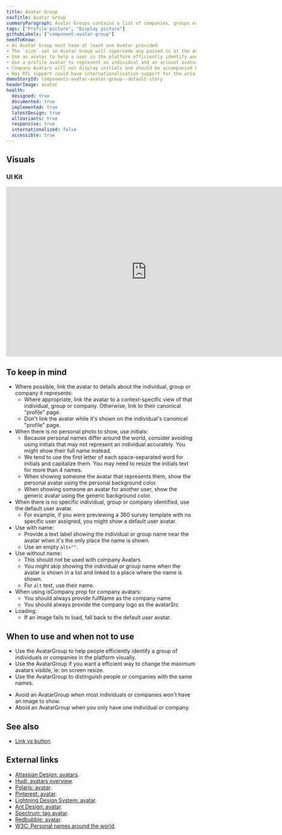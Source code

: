 ```yaml
---
title: Avatar Group
navTitle: Avatar Group
summaryParagraph: Avatar Groups contains a list of companies, groups or users visually through profile images or initials
tags: ["Profile picture", "Display picture"]
githubLabels: ["component:avatar-group"]
needToKnow:
- An Avatar Group must have at least one Avatar provided
- The `size` set in Avatar Group will supersede any passed in at the Avatar component level.
- Use an avatar to help a user in the platform efficiently identify another person or an organization.
- Use a profile avatar to represent an individual and an account avatar for an organization.
- Company Avatars will not display initials and should be accompanied by an avatarSrc.
- Has RTL support could have internationalisation support for the aria response in the render counter.
demoStoryId: components-avatar-avatar-group--default-story
headerImage: avatar
health:
  designed: true
  documented: true
  implemented: true
  latestDesign: true
  allVariants: true
  responsive: true
  internationalized: false
  accessible: true
---
```



## Visuals

### UI Kit

<iframe style="border: none;" width="744" height="450" src="https://www.figma.com/embed?embed_host=share&url=https%3A%2F%2Fwww.figma.com%2Ffile%2FeZKEE5kXbEMY3lx84oz8iN%2F%25E2%259D%25A4%25EF%25B8%258F-UI-Kit-Heart%3Fnode-id%3D1929%253A14305" allowfullscreen></iframe>

## To keep in mind

- Where possible, link the avatar to details about the individual, group or company it represents:
  - Where appropriate, link the avatar to a context-specific view of that individual, group or company. Otherwise, link to their canonical "profile" page.
  - Don't link the avatar while it's shown on the individual's canonical "profile" page.
- When there is no personal photo to show, use initials:
  - Because personal names differ around the world, consider avoiding using initials that may not represent an individual accurately. You might show their full name instead.
  - We tend to use the first letter of each space-separated word for initials and capitalize them. You may need to resize the initials text for more than 4 names.
  - When showing someone the avatar that represents them, show the personal avatar using the personal background color.
  - When showing someone an avatar for another user, show the generic avatar using the generic background color.
- When there is no specific individual, group or company identified, use the default user avatar.
  - For example, if you were previewing a 360 survey template with no specific user assigned, you might show a default user avatar.
- Use with name:
  - Provide a text label showing the individual or group  name near the avatar when it's the only place the name is shown.
  - Use an empty `alt=""`.
- Use without name:
  - This should not be used with company Avatars
  - You might skip showing the individual or group name when the avatar is shown in a list and linked to a place where the name is shown.
  - For `alt` text, use their name.
- When using isCompany prop for company avatars:
  - You should always provide fullName as the company name
  - You should always provide the company logo as the avatarSrc
- Loading:
  - If an image fails to load, fall back to the default user avatar.

## When to use and when not to use

<WhenToUseAndWhenNotToUse>
<WhenToUse>

- Use the AvatarGroup to help people efficiently identify a group of individuals or companies in the platform visually.
- Use the AvatarGroup if you want a efficient way to change the maximum avatars visible, ie: on screen resize.
- Use the AvatarGroup to distinguish people or companies with the same names.

</WhenToUse>
<WhenNotToUse>

- Avoid an AvatarGroup when most individuals or companies won't have an image to show.
- Aboid an AvatarGroup when you only have one individual or company.

</WhenNotToUse>
</WhenToUseAndWhenNotToUse>

## See also

- [Link vs button](/guidelines/link-vs-button/).

## External links

- [Atlassian Design: avatars](https://www.atlassian.design/guidelines/product/components/avatars).
- [Hudl: avatars overview](http://uniform.hudl.com/components/avatars/design/).
- [Polaris: avatar](https://polaris.shopify.com/components/images-and-icons/avatar#navigation).
- [Pinterest: avatar](https://pinterest.github.io/gestalt/#/Avatar).
- [Lightning Design System: avatar](https://www.lightningdesignsystem.com/components/avatar/#site-main-content).
- [Ant Design: avatar](https://ant.design/components/avatar/#header).
- [Spectrum: tag avatar](https://spectrum.adobe.com/page/tag/#Avatar).
- [Redbubble: avatar](http://redbubble.design/components/Avatar/examples).
- [W3C: Personal names around the world](https://www.w3.org/International/questions/qa-personal-names).

